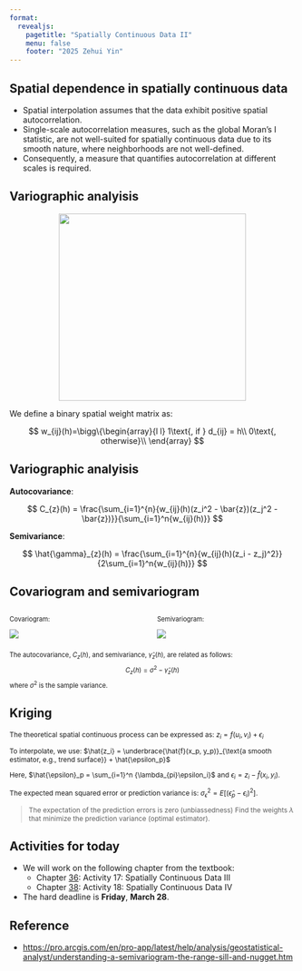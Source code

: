 ```yaml
---
format: 
  revealjs:
    pagetitle: "Spatially Continuous Data II"
    menu: false
    footer: "2025 Zehui Yin"
---
```


## Spatial dependence in spatially continuous data

- Spatial interpolation assumes that the data exhibit positive spatial autocorrelation.
- Single-scale autocorrelation measures, such as the global Moran's I statistic, are not well-suited for spatially continuous data due to its smooth nature, where neighborhoods are not well-defined.
- Consequently, a measure that quantifies autocorrelation at different scales is required.

## Variographic analyisis

:::{style="text-align:center;"}
![](./images/weight.png){width=330}
:::

We define a binary spatial weight matrix as:

$$
w_{ij}(h)=\bigg\{\begin{array}{l l}
1\text{, if } d_{ij} = h\\
0\text{, otherwise}\\
\end{array}
$$

## Variographic analyisis

**Autocovariance**:

$$
C_{z}(h) = \frac{\sum_{i=1}^{n}{w_{ij}(h)(z_i^2 - \bar{z})(z_j^2 - \bar{z})}}{\sum_{i=1}^n{w_{ij}(h)}}
$$

**Semivariance**:

$$
\hat{\gamma}_{z}(h) = \frac{\sum_{i=1}^{n}{w_{ij}(h)(z_i - z_j)^2}}{2\sum_{i=1}^n{w_{ij}(h)}}
$$

## Covariogram and semivariogram

::::: {style="font-size: 0.8em;"}

:::: {.columns}

::: {.column width="50%"}
Covariogram:

![](./images/autocovariance.gif) 
:::

::: {.column width="50%"}
Semivariogram:

![](./images/semivariance.gif)
:::

::::

The autocovariance, $C_{z}(h)$, and semivariance, $\hat{\gamma}_{z}(h)$, are related as follows: 
$$ C_{z}(h) = \sigma^2 - \hat{\gamma}_{z}(h) $$
where $\sigma^2$ is the sample variance.

:::::

## Kriging

::: {style="font-size: 0.85em;"}

The theoretical spatial continuous process can be expressed as: $z_i = f(u_i, v_i) + \epsilon_i$

To interpolate, we use: $\hat{z_i} = \underbrace{\hat{f}(x_p, y_p)}_{\text{a smooth estimator, e.g., trend surface}} + \hat{\epsilon_p}$

Here, $\hat{\epsilon}_p = \sum_{i=1}^n {\lambda_{pi}\epsilon_i}$ and $\epsilon_i = z_i - \hat{f}(x_i, y_i)$.

The expected mean squared error or prediction variance is: $\sigma_{\epsilon}^2 = E[(\hat{\epsilon}_p - \epsilon_i)^2]$.

> The expectation of the prediction errors is zero (unbiassedness) Find the weights $\lambda$ that minimize the prediction variance (optimal estimator).

:::

## Activities for today

- We will work on the following chapter from the textbook:
  - Chapter [36](https://paezha.github.io/spatial-analysis-r/activity-17-spatially-continuous-data-iii.html): Activity 17: Spatially Continuous Data III
  - Chapter [38](https://paezha.github.io/spatial-analysis-r/activity-18-spatially-continuous-data-iv.html): Activity 18: Spatially Continuous Data IV
- The hard deadline is **Friday**, **March 28**.

## Reference

- <https://pro.arcgis.com/en/pro-app/latest/help/analysis/geostatistical-analyst/understanding-a-semivariogram-the-range-sill-and-nugget.htm>
